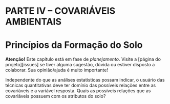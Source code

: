 # PARTE IV -- COVARIÁVEIS AMBIENTAIS {-}

# Princípios da Formação do Solo

**Atenção!** Este capítulo está em fase de *planejamento*. Visite a [página do projeto][issues] se tiver 
alguma sugestão, dúvida ou estiver disposto a colaborar. Sua opinião/ajuda é muito importante!

Independente do que as análises estatísticas possam indicar, o usuário das
técnicas quantitativas deve ter domínio das possíveis relações entre as covariáveis
e a variável resposta. Quais as possíveis relações que as
covariáveis possuem com os atributos do solo?

<!-- # Modelos Digitais de Elevação -->

<!-- # Imagens de Satélite -->
